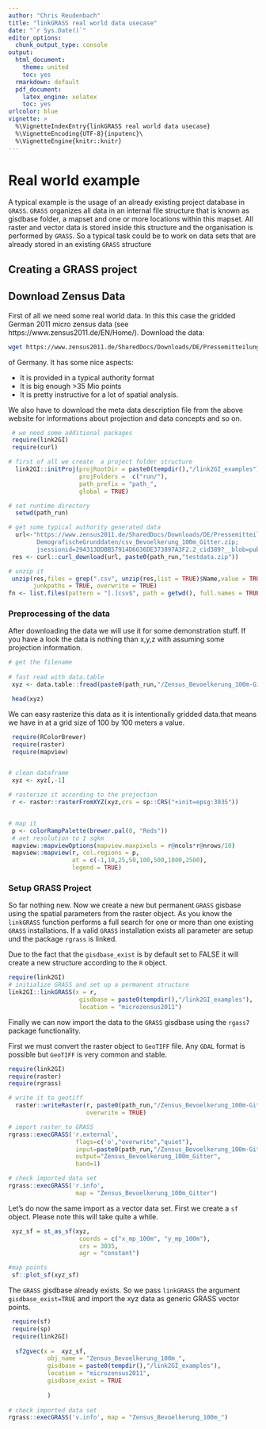 ```yaml
---
author: "Chris Reudenbach"
title: "linkGRASS real world data usecase"
date: "`r Sys.Date()`"
editor_options:
  chunk_output_type: console
output:
  html_document: 
    theme: united
    toc: yes
  rmarkdown: default
  pdf_document:
    latex_engine: xelatex
    toc: yes
urlcolor: blue
vignette: >
  %\VignetteIndexEntry{linkGRASS real world data usecase}
  %\VignetteEncoding{UTF-8}{inputenc}\
  %\VignetteEngine{knitr::knitr}
---
```



#  Real world example
A typical example is the usage of an already existing project database in `GRASS`. `GRASS` organizes all data in an internal file structure that is known as gisdbase folder, a mapset and one or more locations within this mapset. All raster and vector data is stored inside this structure and the organisation is performed by `GRASS`. So a typical task could be to work on data sets that are already stored in an existing `GRASS` structure

## Creating a GRASS project

## Download Zensus Data
First of all we need some real world data. In this this case the gridded German 2011 micro zensus data (see https://www.zensus2011.de/EN/Home/). Download the data:

```sh
wget https://www.zensus2011.de/SharedDocs/Downloads/DE/Pressemitteilung/DemografischeGrunddaten/csv_Bevoelkerung_100m_Gitter.zip?__blob=publicationFile&v=3

```
of Germany. It has some nice aspects:

  - It is provided in a typical authority format
  - It is big enough >35 Mio points 
  - It is pretty instructive for a lot of spatial analysis. 

We also have to download the meta data description file from the above website for informations about projection and data concepts and so on.


```r
 # we need some additional packages
 require(link2GI)
 require(curl)

# first of all we create  a project folder structure 
  link2GI::initProj(projRootDir = paste0(tempdir(),"/link2GI_examples"), 
                    projFolders =  c("run/"),
                    path_prefix = "path_",
                    global = TRUE)

# set runtime directory
  setwd(path_run)

# get some typical authority generated data 
  url<-"https://www.zensus2011.de/SharedDocs/Downloads/DE/Pressemitteilung/
        DemografischeGrunddaten/csv_Bevoelkerung_100m_Gitter.zip;
        jsessionid=294313DDBB57914D6636DE373897A3F2.2_cid389?__blob=publicationFile&v=3"
 res <- curl::curl_download(url, paste0(path_run,"testdata.zip"))

# unzip it
 unzip(res,files = grep(".csv", unzip(res,list = TRUE)$Name,value = TRUE),
       junkpaths = TRUE, overwrite = TRUE)
fn <- list.files(pattern = "[.]csv$", path = getwd(), full.names = TRUE)

```

### Preprocessing of the data
After downloading the data we will use it for some demonstration stuff. If you have a look the data is nothing than x,y,z with assuming some projection information.


```r
# get the filename
 
# fast read with data.table 
 xyz <- data.table::fread(paste0(path_run,"/Zensus_Bevoelkerung_100m-Gitter.csv"))

 head(xyz)
```

We can easy rasterize this data as it is intentionally gridded data.that means we have in at a grid size of 100 by 100 meters a value.


```r
 require(RColorBrewer)
 require(raster)
 require(mapview)


# clean dataframe
 xyz <- xyz[,-1]

# rasterize it according to the projection 
 r <- raster::rasterFromXYZ(xyz,crs = sp::CRS("+init=epsg:3035"))


# map it
 p <- colorRampPalette(brewer.pal(8, "Reds"))
 # aet resolution to 1 sqkm
 mapview::mapviewOptions(mapview.maxpixels = r@ncols*r@nrows/10)
 mapview::mapview(r, col.regions = p, 
                  at = c(-1,10,25,50,100,500,1000,2500), 
                  legend = TRUE)

```


### Setup GRASS Project
So far nothing new. Now we create a new but permanent `GRASS` gisbase using the spatial parameters from the raster object. As you know the `linkGRASS` function performs a full search for one or more than one existing  `GRASS` installations. If a valid `GRASS` installation exists all parameter are setup und the package `rgrass`  is linked.

Due to the fact that the `gisdbase_exist` is by default set to FALSE it will create a new structure according to the `R` object. 


```r
require(link2GI)
# initialize GRASS and set up a permanent structure  
link2GI::linkGRASS(x = r, 
                    gisdbase = paste0(tempdir(),"/link2GI_examples"),
                    location = "microzensus2011")   
```

Finally we can now import the data to the `GRASS` gisdbase using the `rgass7` package functionality. 

First we must convert the raster object to `GeoTIFF` file. Any `GDAL` format is possible but `GeoTIFF` is very common and stable.


```r
require(link2GI)
require(raster)
require(rgrass)

# write it to geotiff
  raster::writeRaster(r, paste0(path_run,"/Zensus_Bevoelkerung_100m-Gitter.tif"), 
                      overwrite = TRUE)

# import raster to GRASS
rgrass::execGRASS('r.external',
                   flags=c('o',"overwrite","quiet"),
                   input=paste0(path_run,"/Zensus_Bevoelkerung_100m-Gitter.tif"),
                   output="Zensus_Bevoelkerung_100m_Gitter",
                   band=1)

# check imported data set
rgrass::execGRASS('r.info',
                   map = "Zensus_Bevoelkerung_100m_Gitter") 
```

Let's do now the same import as a vector data set. First we create a `sf` object. Please note this will take quite a while.


```r

 xyz_sf = st_as_sf(xyz,
                    coords = c("x_mp_100m", "y_mp_100m"),
                    crs = 3035,
                    agr = "constant")

#map points
 sf::plot_sf(xyz_sf)
```



The `GRASS` gisdbase already exists. So we pass  `linkGRASS` the argument `gisdbase_exist=TRUE` and import the xyz data as generic GRASS vector points.


```r
 require(sf)
 require(sp)
 require(link2GI)
 
  sf2gvec(x =  xyz_sf,
           obj_name = "Zensus_Bevoelkerung_100m_",
           gisdbase = paste0(tempdir(),"/link2GI_examples"),
           location = "microzensus2011",
           gisdbase_exist = TRUE
          
           )
 
# check imported data set
rgrass::execGRASS('v.info', map = "Zensus_Bevoelkerung_100m_") 
```
